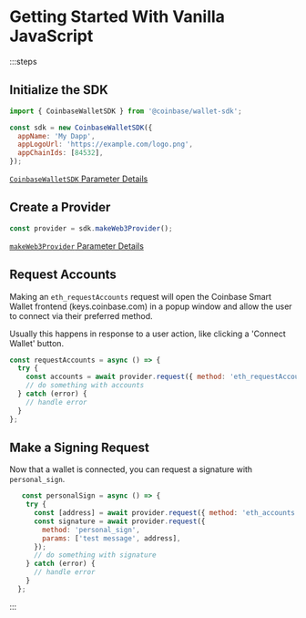 # Getting Started With Vanilla JavaScript

:::steps
## Initialize the SDK

```javascript twoslash
import { CoinbaseWalletSDK } from '@coinbase/wallet-sdk';

const sdk = new CoinbaseWalletSDK({
  appName: 'My Dapp',
  appLogoUrl: 'https://example.com/logo.png',
  appChainIds: [84532],
});
```
[`CoinbaseWalletSDK` Parameter Details ](/sdk/setup)

## Create a Provider
```javascript
const provider = sdk.makeWeb3Provider();
```
[`makeWeb3Provider` Parameter Details](/sdk/makeWeb3Provider)

## Request Accounts
Making an `eth_requestAccounts` request will open the Coinbase Smart Wallet frontend (keys.coinbase.com)
in a popup window and allow the user to connect via their preferred method.

Usually this happens in response to a user action, like clicking a 'Connect Wallet' button.

```javascript
const requestAccounts = async () => {
  try {
    const accounts = await provider.request({ method: 'eth_requestAccounts' });
    // do something with accounts
  } catch (error) {
    // handle error
  }
};
```

## Make a Signing Request
Now that a wallet is connected, you can request a signature with `personal_sign`.

```javascript
   const personalSign = async () => {
    try {
      const [address] = await provider.request({ method: 'eth_accounts' });
      const signature = await provider.request({
        method: 'personal_sign',
        params: ['test message', address],
      });
      // do something with signature
    } catch (error) {
      // handle error
    }
  };
```
:::
